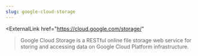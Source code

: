 ```yaml
---
slug: google-cloud-storage
---
```


<ExternalLink
  href="https://cloud.google.com/storage/"
>Google Cloud Storage</ExternalLink>
is a RESTful online file storage web service
for storing and accessing data on Google Cloud Platform infrastructure.
